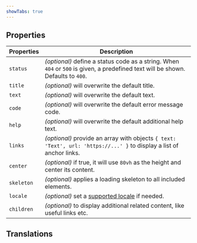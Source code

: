 ```yaml
---
showTabs: true
---
```



## Properties

| Properties | Description                                                                                                                      |
| ---------- | -------------------------------------------------------------------------------------------------------------------------------- |
| `status`   | _(optional)_ define a status code as a string. When `404` or `500` is given, a predefined text will be shown. Defaults to `400`. |
| `title`    | _(optional)_ will overwrite the default title.                                                                                   |
| `text`     | _(optional)_ will overwrite the default text.                                                                                    |
| `code`     | _(optional)_ will overwrite the default error message code.                                                                      |
| `help`     | _(optional)_ will overwrite the default additional help text.                                                                    |
| `links`    | _(optional)_ provide an array with objects `{ text: 'Text', url: 'https://...' }` to display a list of anchor links.             |
| `center`   | _(optional)_ if true, it will use `80vh` as the height and center its content.                                                   |
| `skeleton` | _(optional)_ applies a loading skeleton to all included elements.                                                                |
| `locale`   | _(optional)_ set a [supported locale](/uilib/usage/customisation/localization/) if needed.                                       |
| `children` | _(optional)_ to display additional related content, like useful links etc.                                                       |

## Translations

<TranslationsTable localeKey="GlobalError" />
